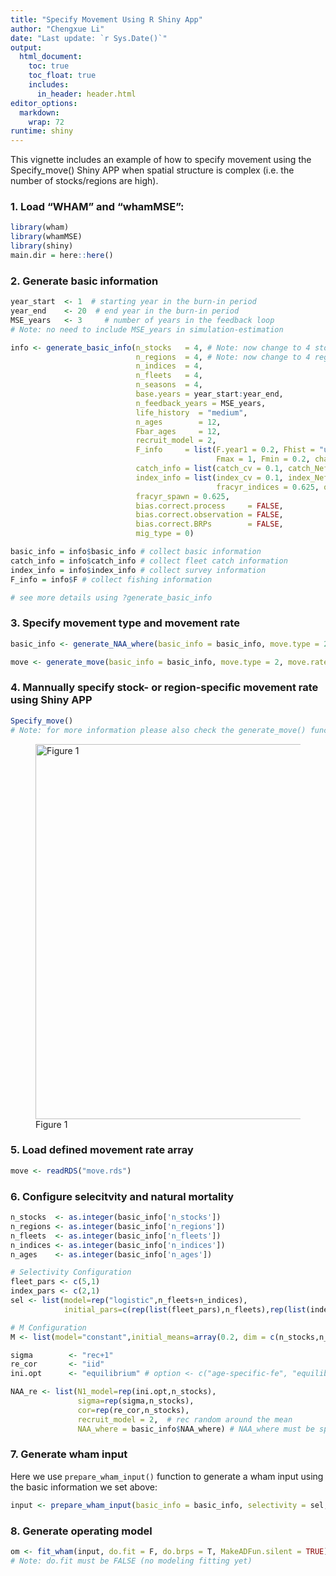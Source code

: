 ```yaml
---
title: "Specify Movement Using R Shiny App"
author: "Chengxue Li"
date: "Last update: `r Sys.Date()`"
output: 
  html_document:
    toc: true
    toc_float: true
    includes:
      in_header: header.html
editor_options: 
  markdown: 
    wrap: 72
runtime: shiny
---
```


This vignette includes an example of how to specify movement using the Specify_move() Shiny APP when spatial structure is complex (i.e. the number of stocks/regions are high).

### 1. Load "WHAM" and "whamMSE":

```r
library(wham)
library(whamMSE)
library(shiny)
main.dir = here::here()
```

### 2. Generate basic information

```r
year_start  <- 1  # starting year in the burn-in period
year_end    <- 20  # end year in the burn-in period
MSE_years   <- 3     # number of years in the feedback loop
# Note: no need to include MSE_years in simulation-estimation 

info <- generate_basic_info(n_stocks   = 4, # Note: now change to 4 stocks
                            n_regions  = 4, # Note: now change to 4 regions
                            n_indices  = 4, 
                            n_fleets   = 4, 
                            n_seasons  = 4, 
                            base.years = year_start:year_end, 
                            n_feedback_years = MSE_years, 
                            life_history  = "medium", 
                            n_ages        = 12, 
                            Fbar_ages     = 12, 
                            recruit_model = 2, 
                            F_info     = list(F.year1 = 0.2, Fhist = "updown",
                                              Fmax = 1, Fmin = 0.2, change_time = 0.5),
                            catch_info = list(catch_cv = 0.1, catch_Neff = 200), 
                            index_info = list(index_cv = 0.1, index_Neff = 200, 
                                              fracyr_indices = 0.625, q = 0.2), 
                            fracyr_spawn = 0.625, 
                            bias.correct.process     = FALSE, 
                            bias.correct.observation = FALSE, 
                            bias.correct.BRPs        = FALSE, 
                            mig_type = 0) 

basic_info = info$basic_info # collect basic information
catch_info = info$catch_info # collect fleet catch information
index_info = info$index_info # collect survey information
F_info = info$F # collect fishing information

# see more details using ?generate_basic_info
```

### 3. Specify movement type and movement rate

```r
basic_info <- generate_NAA_where(basic_info = basic_info, move.type = 2) # "bidirectional" movement

move <- generate_move(basic_info = basic_info, move.type = 2, move.rate = c(0.1,0.1,0.1,0.1), move.re = "constant")

```

### 4. Mannually specify stock- or region-specific movement rate using Shiny APP

```r
Specify_move()
# Note: for more information please also check the generate_move() function
```
![Figure
1](Example_plots/Specify_move_demo.PNG){width="600"}

### 5. Load defined movement rate array 

```r
move <- readRDS("move.rds")
```


### 6. Configure selecitvity and natural mortality

```r
n_stocks  <- as.integer(basic_info['n_stocks'])
n_regions <- as.integer(basic_info['n_regions'])
n_fleets  <- as.integer(basic_info['n_fleets'])
n_indices <- as.integer(basic_info['n_indices'])
n_ages    <- as.integer(basic_info['n_ages'])

# Selectivity Configuration
fleet_pars <- c(5,1)
index_pars <- c(2,1)
sel <- list(model=rep("logistic",n_fleets+n_indices),
            initial_pars=c(rep(list(fleet_pars),n_fleets),rep(list(index_pars),n_indices)))

# M Configuration
M <- list(model="constant",initial_means=array(0.2, dim = c(n_stocks,n_regions,n_ages)))

sigma        <- "rec+1"
re_cor       <- "iid"
ini.opt      <- "equilibrium" # option <- c("age-specific-fe", "equilibrium")

NAA_re <- list(N1_model=rep(ini.opt,n_stocks),
               sigma=rep(sigma,n_stocks),
               cor=rep(re_cor,n_stocks),
               recruit_model = 2,  # rec random around the mean
               NAA_where = basic_info$NAA_where) # NAA_where must be specified in basic_info!
```

### 7. Generate wham input

Here we use `prepare_wham_input()` function to generate a wham input
using the basic information we set above:

```r
input <- prepare_wham_input(basic_info = basic_info, selectivity = sel, M = M, NAA_re = NAA_re, move = move, catch_info = catch_info, index_info = index_info, F = F_info)
```

### 8. Generate operating model

```r
om <- fit_wham(input, do.fit = F, do.brps = T, MakeADFun.silent = TRUE)
# Note: do.fit must be FALSE (no modeling fitting yet)
```
